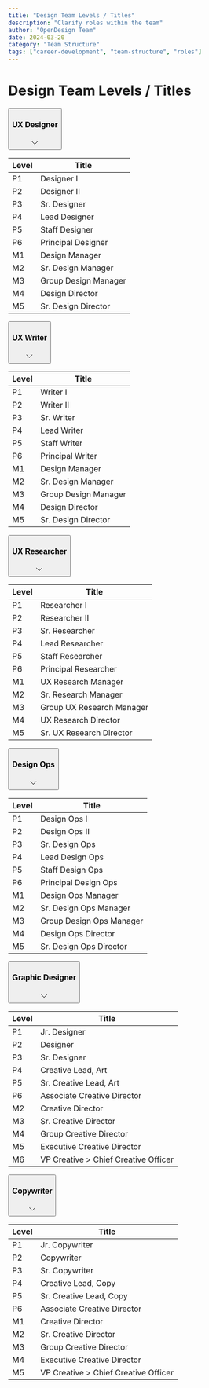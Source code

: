 ```yaml
---
title: "Design Team Levels / Titles"
description: "Clarify roles within the team"
author: "OpenDesign Team"
date: 2024-03-20
category: "Team Structure"
tags: ["career-development", "team-structure", "roles"]
---
```


<style>
{`
  .role-accordion {
    margin-bottom: 1rem;
    background: white;
    border-radius: 8px;
  }

  .role-trigger {
    width: 100%;
    padding: 1.25rem;
    background: white;
    border: 1px solid #e5e7eb;
    border-radius: 8px;
    display: flex;
    align-items: center;
    justify-content: space-between;
    cursor: pointer;
    transition: all 0.2s ease;
  }

  .role-trigger:hover {
    background: #f8fafc;
  }

  .role-trigger h3 {
    margin: 0;
    font-size: 1.2rem;
    font-weight: 600;
    color: #1a1f36;
  }

  .role-content {
    display: none;
    padding: 1.5rem;
    border: 1px solid #e5e7eb;
    border-top: none;
    border-radius: 0 0 8px 8px;
    background: white;
  }

  .role-content.open {
    display: block;
    animation: slideDown 0.3s ease-out;
  }

  @keyframes slideDown {
    from {
      opacity: 0;
      transform: translateY(-10px);
    }
    to {
      opacity: 1;
      transform: translateY(0);
    }
  }

  .levels-table {
    width: 100%;
    border-collapse: collapse;
    margin: 0.5rem 0;
  }

  .levels-table th {
    background: #f8fafc;
    padding: 12px 16px;
    text-align: left;
    font-weight: 600;
    color: #1a1f36;
    border-bottom: 2px solid #e5e7eb;
  }

  .levels-table td {
    padding: 12px 16px;
    border-bottom: 1px solid #e5e7eb;
    color: #1a1f36;
  }

  .levels-table tr:last-child td {
    border-bottom: none;
  }

  .levels-table tr:hover td {
    background: #f8fafc;
  }

  .chevron {
    transition: transform 0.3s ease;
  }

  .open .chevron {
    transform: rotate(180deg);
  }
`}
</style>

<script>
{`
  document.addEventListener('DOMContentLoaded', () => {
    const triggers = document.querySelectorAll('.role-trigger');
    
    // Open first accordion by default
    const firstContent = document.querySelector('.role-content');
    const firstTrigger = document.querySelector('.role-trigger');
    firstContent.classList.add('open');
    firstTrigger.classList.add('open');
    
    triggers.forEach(trigger => {
      trigger.addEventListener('click', () => {
        const content = trigger.nextElementSibling;
        const isOpen = content.classList.contains('open');
        
        // Close all dropdowns
        document.querySelectorAll('.role-content').forEach(content => {
          content.classList.remove('open');
        });
        document.querySelectorAll('.role-trigger').forEach(trigger => {
          trigger.classList.remove('open');
        });
        
        // Toggle clicked dropdown
        if (!isOpen) {
          content.classList.add('open');
          trigger.classList.add('open');
        }
      });
    });
  });
`}
</script>

# Design Team Levels / Titles

<div className="role-accordion">
  <button className="role-trigger">
    <h3>UX Designer</h3>
    <svg className="chevron" width="24" height="24" viewBox="0 0 24 24" fill="none" xmlns="http://www.w3.org/2000/svg">
      <path d="M6 9L12 15L18 9" stroke="currentColor" strokeWidth="2" strokeLinecap="round" strokeLinejoin="round"/>
    </svg>
  </button>
  <div className="role-content">
    <table className="levels-table">
      <thead>
        <tr>
          <th>Level</th>
          <th>Title</th>
        </tr>
      </thead>
      <tbody>
        <tr><td>P1</td><td>Designer I</td></tr>
        <tr><td>P2</td><td>Designer II</td></tr>
        <tr><td>P3</td><td>Sr. Designer</td></tr>
        <tr><td>P4</td><td>Lead Designer</td></tr>
        <tr><td>P5</td><td>Staff Designer</td></tr>
        <tr><td>P6</td><td>Principal Designer</td></tr>
        <tr><td>M1</td><td>Design Manager</td></tr>
        <tr><td>M2</td><td>Sr. Design Manager</td></tr>
        <tr><td>M3</td><td>Group Design Manager</td></tr>
        <tr><td>M4</td><td>Design Director</td></tr>
        <tr><td>M5</td><td>Sr. Design Director</td></tr>
      </tbody>
    </table>
  </div>
</div>

<div className="role-accordion">
  <button className="role-trigger">
    <h3>UX Writer</h3>
    <svg className="chevron" width="24" height="24" viewBox="0 0 24 24" fill="none" xmlns="http://www.w3.org/2000/svg">
      <path d="M6 9L12 15L18 9" stroke="currentColor" strokeWidth="2" strokeLinecap="round" strokeLinejoin="round"/>
    </svg>
  </button>
  <div className="role-content">
    <table className="levels-table">
      <thead>
        <tr>
          <th>Level</th>
          <th>Title</th>
        </tr>
      </thead>
      <tbody>
        <tr><td>P1</td><td>Writer I</td></tr>
        <tr><td>P2</td><td>Writer II</td></tr>
        <tr><td>P3</td><td>Sr. Writer</td></tr>
        <tr><td>P4</td><td>Lead Writer</td></tr>
        <tr><td>P5</td><td>Staff Writer</td></tr>
        <tr><td>P6</td><td>Principal Writer</td></tr>
        <tr><td>M1</td><td>Design Manager</td></tr>
        <tr><td>M2</td><td>Sr. Design Manager</td></tr>
        <tr><td>M3</td><td>Group Design Manager</td></tr>
        <tr><td>M4</td><td>Design Director</td></tr>
        <tr><td>M5</td><td>Sr. Design Director</td></tr>
      </tbody>
    </table>
  </div>
</div>

<div className="role-accordion">
  <button className="role-trigger">
    <h3>UX Researcher</h3>
    <svg className="chevron" width="24" height="24" viewBox="0 0 24 24" fill="none" xmlns="http://www.w3.org/2000/svg">
      <path d="M6 9L12 15L18 9" stroke="currentColor" strokeWidth="2" strokeLinecap="round" strokeLinejoin="round"/>
    </svg>
  </button>
  <div className="role-content">
    <table className="levels-table">
      <thead>
        <tr>
          <th>Level</th>
          <th>Title</th>
        </tr>
      </thead>
      <tbody>
        <tr><td>P1</td><td>Researcher I</td></tr>
        <tr><td>P2</td><td>Researcher II</td></tr>
        <tr><td>P3</td><td>Sr. Researcher</td></tr>
        <tr><td>P4</td><td>Lead Researcher</td></tr>
        <tr><td>P5</td><td>Staff Researcher</td></tr>
        <tr><td>P6</td><td>Principal Researcher</td></tr>
        <tr><td>M1</td><td>UX Research Manager</td></tr>
        <tr><td>M2</td><td>Sr. Research Manager</td></tr>
        <tr><td>M3</td><td>Group UX Research Manager</td></tr>
        <tr><td>M4</td><td>UX Research Director</td></tr>
        <tr><td>M5</td><td>Sr. UX Research Director</td></tr>
      </tbody>
    </table>
  </div>
</div>

<div className="role-accordion">
  <button className="role-trigger">
    <h3>Design Ops</h3>
    <svg className="chevron" width="24" height="24" viewBox="0 0 24 24" fill="none" xmlns="http://www.w3.org/2000/svg">
      <path d="M6 9L12 15L18 9" stroke="currentColor" strokeWidth="2" strokeLinecap="round" strokeLinejoin="round"/>
    </svg>
  </button>
  <div className="role-content">
    <table className="levels-table">
      <thead>
        <tr>
          <th>Level</th>
          <th>Title</th>
        </tr>
      </thead>
      <tbody>
        <tr><td>P1</td><td>Design Ops I</td></tr>
        <tr><td>P2</td><td>Design Ops II</td></tr>
        <tr><td>P3</td><td>Sr. Design Ops</td></tr>
        <tr><td>P4</td><td>Lead Design Ops</td></tr>
        <tr><td>P5</td><td>Staff Design Ops</td></tr>
        <tr><td>P6</td><td>Principal Design Ops</td></tr>
        <tr><td>M1</td><td>Design Ops Manager</td></tr>
        <tr><td>M2</td><td>Sr. Design Ops Manager</td></tr>
        <tr><td>M3</td><td>Group Design Ops Manager</td></tr>
        <tr><td>M4</td><td>Design Ops Director</td></tr>
        <tr><td>M5</td><td>Sr. Design Ops Director</td></tr>
      </tbody>
    </table>
  </div>
</div>

<div className="role-accordion">
  <button className="role-trigger">
    <h3>Graphic Designer</h3>
    <svg className="chevron" width="24" height="24" viewBox="0 0 24 24" fill="none" xmlns="http://www.w3.org/2000/svg">
      <path d="M6 9L12 15L18 9" stroke="currentColor" strokeWidth="2" strokeLinecap="round" strokeLinejoin="round"/>
    </svg>
  </button>
  <div className="role-content">
    <table className="levels-table">
      <thead>
        <tr>
          <th>Level</th>
          <th>Title</th>
        </tr>
      </thead>
      <tbody>
        <tr><td>P1</td><td>Jr. Designer</td></tr>
        <tr><td>P2</td><td>Designer</td></tr>
        <tr><td>P3</td><td>Sr. Designer</td></tr>
        <tr><td>P4</td><td>Creative Lead, Art</td></tr>
        <tr><td>P5</td><td>Sr. Creative Lead, Art</td></tr>
        <tr><td>P6</td><td>Associate Creative Director</td></tr>
        <tr><td>M2</td><td>Creative Director</td></tr>
        <tr><td>M3</td><td>Sr. Creative Director</td></tr>
        <tr><td>M4</td><td>Group Creative Director</td></tr>
        <tr><td>M5</td><td>Executive Creative Director</td></tr>
        <tr><td>M6</td><td>VP Creative > Chief Creative Officer</td></tr>
      </tbody>
    </table>
  </div>
</div>

<div className="role-accordion">
  <button className="role-trigger">
    <h3>Copywriter</h3>
    <svg className="chevron" width="24" height="24" viewBox="0 0 24 24" fill="none" xmlns="http://www.w3.org/2000/svg">
      <path d="M6 9L12 15L18 9" stroke="currentColor" strokeWidth="2" strokeLinecap="round" strokeLinejoin="round"/>
    </svg>
  </button>
  <div className="role-content">
    <table className="levels-table">
      <thead>
        <tr>
          <th>Level</th>
          <th>Title</th>
        </tr>
      </thead>
      <tbody>
        <tr><td>P1</td><td>Jr. Copywriter</td></tr>
        <tr><td>P2</td><td>Copywriter</td></tr>
        <tr><td>P3</td><td>Sr. Copywriter</td></tr>
        <tr><td>P4</td><td>Creative Lead, Copy</td></tr>
        <tr><td>P5</td><td>Sr. Creative Lead, Copy</td></tr>
        <tr><td>P6</td><td>Associate Creative Director</td></tr>
        <tr><td>M1</td><td>Creative Director</td></tr>
        <tr><td>M2</td><td>Sr. Creative Director</td></tr>
        <tr><td>M3</td><td>Group Creative Director</td></tr>
        <tr><td>M4</td><td>Executive Creative Director</td></tr>
        <tr><td>M5</td><td>VP Creative > Chief Creative Officer</td></tr>
      </tbody>
    </table>
  </div>
</div>